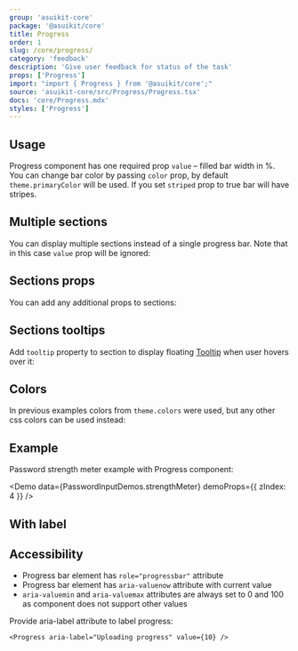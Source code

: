 ```yaml
---
group: 'asuikit-core'
package: '@asuikit/core'
title: Progress
order: 1
slug: /core/progress/
category: 'feedback'
description: 'Give user feedback for status of the task'
props: ['Progress']
import: "import { Progress } from '@asuikit/core';"
source: 'asuikit-core/src/Progress/Progress.tsx'
docs: 'core/Progress.mdx'
styles: ['Progress']
---
```



## Usage

Progress component has one required prop `value` – filled bar width in %.
You can change bar color by passing `color` prop, by default `theme.primaryColor` will be used.
If you set `striped` prop to true bar will have stripes.

<Demo data={ProgressDemos.configurator} />

## Multiple sections

You can display multiple sections instead of a single progress bar.
Note that in this case `value` prop will be ignored:

<Demo data={ProgressDemos.sections} />

## Sections props

You can add any additional props to sections:

<Demo data={ProgressDemos.sectionsProps} />

## Sections tooltips

Add `tooltip` property to section to display floating [Tooltip](/core/tooltip/) when user hovers over it:

<Demo data={ProgressDemos.tooltip} />

## Colors

In previous examples colors from `theme.colors` were used, but any other css colors can be used instead:

<Demo data={ProgressDemos.colors} />

## Example

Password strength meter example with Progress component:

<Demo data={PasswordInputDemos.strengthMeter} demoProps={{ zIndex: 4 }} />

## With label

<Demo data={ProgressDemos.label} />

## Accessibility

- Progress bar element has `role="progressbar"` attribute
- Progress bar element has `aria-valuenow` attribute with current value
- `aria-valuemin` and `aria-valuemax` attributes are always set to 0 and 100 as component does not support other values

Provide aria-label attribute to label progress:

```tsx
<Progress aria-label="Uploading progress" value={10} />
```
